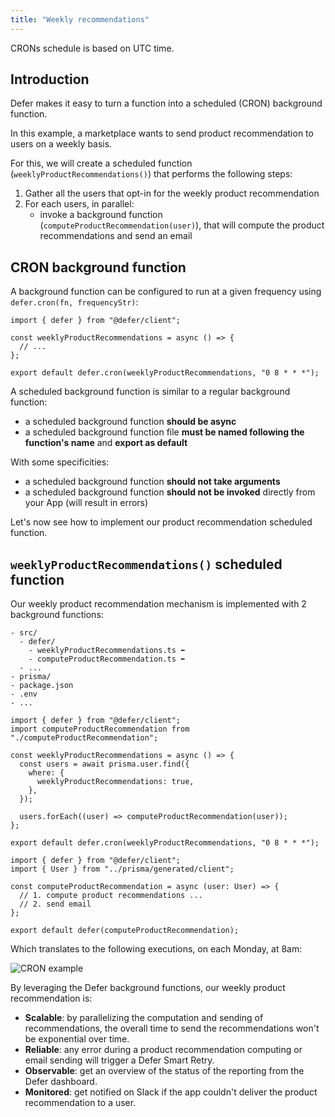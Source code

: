 ```yaml
---
title: "Weekly recommendations"
---
```


<Info>CRONs schedule is based on UTC time.</Info>

## Introduction

Defer makes it easy to turn a function into a scheduled (CRON) background function.

In this example, a marketplace wants to send product recommendation to users on a weekly basis.

For this, we will create a scheduled function (`weeklyProductRecommendations()`) that performs the following steps:

1. Gather all the users that opt-in for the weekly product recommendation
2. For each users, in parallel:
   - invoke a background function (`computeProductRecommendation(user)`), that will compute the product recommendations and send an email

## CRON background function

A background function can be configured to run at a given frequency using `defer.cron(fn, frequencyStr)`:

```tsx defer/weeklyProductRecommendations.ts
import { defer } from "@defer/client";

const weeklyProductRecommendations = async () => {
  // ...
};

export default defer.cron(weeklyProductRecommendations, "0 8 * * *");
```

A scheduled background function is similar to a regular background function:

- a scheduled background function **should be async**
- a scheduled background function file **must be named following the function's name** and **export as default**

With some specificities:

- a scheduled background function **should not take arguments**
- a scheduled background function **should not be invoked** directly from your App (will result in errors)

Let's now see how to implement our product recommendation scheduled function.

## `weeklyProductRecommendations()` scheduled function

Our weekly product recommendation mechanism is implemented with 2 background functions:

```
- src/
  - defer/
    - weeklyProductRecommendations.ts ⬅
    - computeProductRecommendation.ts ⬅
  - ...
- prisma/
- package.json
- .env
- ...
```

<CodeGroup>

```tsx defer/weeklyProductRecommendations.ts
import { defer } from "@defer/client";
import computeProductRecommendation from "./computeProductRecommendation";

const weeklyProductRecommendations = async () => {
  const users = await prisma.user.find({
    where: {
      weeklyProductRecommendations: true,
    },
  });

  users.forEach((user) => computeProductRecommendation(user));
};

export default defer.cron(weeklyProductRecommendations, "0 8 * * *");
```

```tsx defer/computeProductRecommendation.ts
import { defer } from "@defer/client";
import { User } from "../prisma/generated/client";

const computeProductRecommendation = async (user: User) => {
  // 1. compute product recommendations ...
  // 2. send email
};

export default defer(computeProductRecommendation);
```

</CodeGroup>

Which translates to the following executions, on each Monday, at 8am:

<Frame>
  <img src="/images/features/cron/example.png" alt="CRON example" />
</Frame>

By leveraging the Defer background functions, our weekly product recommendation is:

- **Scalable**: by parallelizing the computation and sending of recommendations, the overall time to send the recommendations won't be exponential over time.
- **Reliable**: any error during a product recommendation computing or email sending will trigger a Defer Smart Retry.
- **Observable**: get an overview of the status of the reporting from the Defer dashboard.
- **Monitored**: get notified on Slack if the app couldn't deliver the product recommendation to a user.
